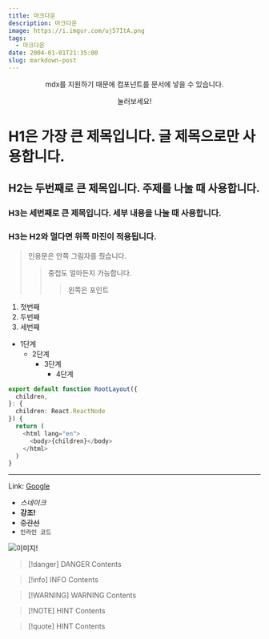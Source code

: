 ```yaml
---
title: 마크다운
description: 마크다운
image: https://i.imgur.com/uj57ItA.png
tags:
  - 마크다운
date: 2004-01-01T21:35:00
slug: markdown-post
---
```



<div align="center">
mdx를 지원하기 때문에 컴포넌트를 문서에 넣을 수 있습니다.

<ThemeButton client:load />

눌러보세요!

</div>

# H1은 가장 큰 제목입니다. 글 제목으로만 사용합니다.

## H2는 두번째로 큰 제목입니다. 주제를 나눌 때 사용합니다.

### H3는 세번째로 큰 제목입니다. 세부 내용을 나눌 때 사용합니다.

### H3는 H2와 멀다면 위쪽 마진이 적용됩니다.


> 인용문은 안쪽 그림자를 줬습니다.
>
> > 중첩도 얼마든지 가능합니다.
> >
> > > 왼쪽은 포인트

1. 첫번째
2. 두번째
3. 세번째

- 1단계
  - 2단계
    - 3단계
      - 4단계

```ts title="app/layout.tsx" {1,2}#add {7-9}#rm /children/ caption="코드 블럭도 이쁘게..."
export default function RootLayout({
  children,
}: {
  children: React.ReactNode
}) {
  return (
    <html lang="en">
      <body>{children}</body>
    </html>
  )
}
```

---

Link: [Google](https://google.com/ 'Go google')

- _스네이크_
- **강조!**
- ~~중간선~~
- `인라인 코드`

![이미지!](https://blog.ateals.me/images/main.jpg)

> [!danger] DANGER
> Contents

> [!info] INFO
> Contents

> [!WARNING] WARNING
> Contents

> [!NOTE] HINT
> Contents

> [!quote] HINT
> Contents
